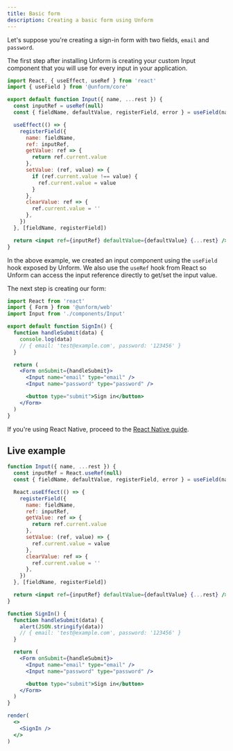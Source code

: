 ```yaml
---
title: Basic form
description: Creating a basic form using Unform
---
```


Let's suppose you're creating a sign-in form with two fields, `email` and
`password`.

The first step after installing Unform is creating your custom Input component
that you will use for every input in your application.

```jsx title=components/Input.js lineNumbers=true
import React, { useEffect, useRef } from 'react'
import { useField } from '@unform/core'

export default function Input({ name, ...rest }) {
  const inputRef = useRef(null)
  const { fieldName, defaultValue, registerField, error } = useField(name)

  useEffect(() => {
    registerField({
      name: fieldName,
      ref: inputRef,
      getValue: ref => {
        return ref.current.value
      },
      setValue: (ref, value) => {
        if (ref.current.value !== value) {
          ref.current.value = value
        }
      },
      clearValue: ref => {
        ref.current.value = ''
      },
    })
  }, [fieldName, registerField])

  return <input ref={inputRef} defaultValue={defaultValue} {...rest} />
}
```

In the above example, we created an input component using the `useField` hook
exposed by Unform. We also use the `useRef` hook from React so Unform can access
the input reference directly to get/set the input value.

The next step is creating our form:

```jsx title=SignIn.js lineNumbers=true
import React from 'react'
import { Form } from '@unform/web'
import Input from './components/Input'

export default function SignIn() {
  function handleSubmit(data) {
    console.log(data)
    // { email: 'test@example.com', password: '123456' }
  }

  return (
    <Form onSubmit={handleSubmit}>
      <Input name="email" type="email" />
      <Input name="password" type="password" />

      <button type="submit">Sign in</button>
    </Form>
  )
}
```

If you're using React Native, proceed to the [React Native guide](/guides/react-native).

## Live example

```jsx live=true
function Input({ name, ...rest }) {
  const inputRef = React.useRef(null)
  const { fieldName, defaultValue, registerField, error } = useField(name)

  React.useEffect(() => {
    registerField({
      name: fieldName,
      ref: inputRef,
      getValue: ref => {
        return ref.current.value
      },
      setValue: (ref, value) => {
        ref.current.value = value
      },
      clearValue: ref => {
        ref.current.value = ''
      },
    })
  }, [fieldName, registerField])

  return <input ref={inputRef} defaultValue={defaultValue} {...rest} />
}

function SignIn() {
  function handleSubmit(data) {
    alert(JSON.stringify(data))
    // { email: 'test@example.com', password: '123456' }
  }

  return (
    <Form onSubmit={handleSubmit}>
      <Input name="email" type="email" />
      <Input name="password" type="password" />

      <button type="submit">Sign in</button>
    </Form>
  )
}

render(
  <>
    <SignIn />
  </>
)
```

